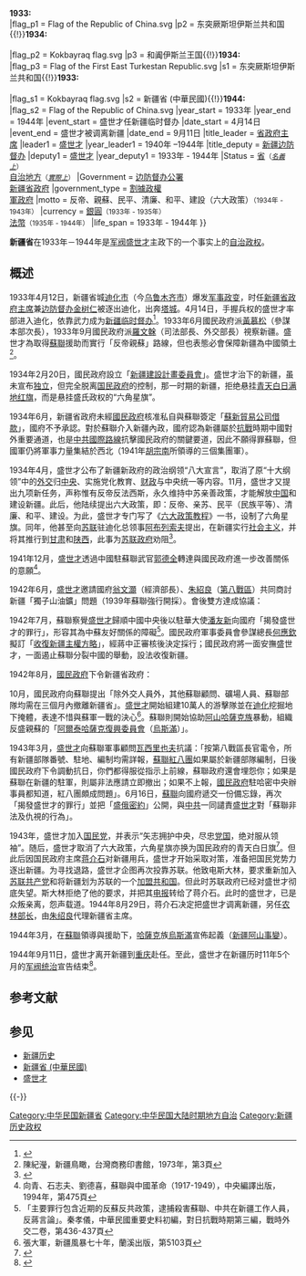 {{Other uses|新疆省}}
{{Infobox former subdivision
|conventional_long_name = 新疆省
|native_name = [[國民政府|國民政府]]新疆建設計畫委員會
|subdivision            = [[省_(中華民國)|省]]<br><small>（''[[de_jure|名義上]]''）</small>
|nation                 = {{ROC-1928}}
|demonym                = 
|flag_type              = '''左：'''黃底紅六角星旗{{smaller|（1933–1942）}}<br>'''右：'''紅底黃六角星旗{{smaller|（1942–1944）}}
|image_flag                   = Flag of Xinjiang-Shicai.svg
|image_flag2                   =File:Flag of Xinjiang-Shicai 2.svg 
|image_map              = File:ROC Div Xinjiang.svg
|image_map_caption      = 中華民國[[新疆省_(中華民國)|新疆省]]位置圖
|capital                = [[迪化市|迪化市]]<small>（今烏魯木齊）</small>
|today                  = {{PRC}}[[新疆維吾爾自治區|新疆維吾爾自治區]]<br />{{MNG}}[[巴彥烏列蓋省|巴彥烏列蓋省]]、[[科布多省|科布多省]]<br />{{PAK}}[[吉爾吉特-巴爾蒂斯坦|吉爾吉特-巴爾蒂斯坦]]<br />{{TJK}}[[戈爾諾-巴達赫尚自治州|戈爾諾-巴達赫尚自治州]]<br />{{AFG}}[[巴達赫尚省|巴達赫尚省]][[瓦罕走廊|瓦罕走廊]]地區
|p1                     = 新疆省 (中華民國){{!}}'''1933:'''<br>{{nowrap|新疆省}}
|flag_p1                = Flag of the Republic of China.svg
|p2                     = 东突厥斯坦伊斯兰共和国{{!}}'''1934:'''<br>{{nowrap|东突厥斯坦}}<br>{{nowrap|伊斯兰共和国}}
|flag_p2                = Kokbayraq flag.svg
|p3                     = 和阗伊斯兰王国{{!}}'''1934:'''<br>{{nowrap|和阗伊斯兰王国}}
|flag_p3                = Flag of the First East Turkestan Republic.svg
|s1                     = 东突厥斯坦伊斯兰共和国{{!}}'''1933:'''<br>{{nowrap|东突厥斯坦}}<br>{{nowrap|伊斯兰共和国}}
|flag_s1                = Kokbayraq flag.svg
|s2                     = 新疆省 (中華民國){{!}}'''1944:'''<br>{{nowrap|新疆省}}
|flag_s2                = Flag of the Republic of China.svg
|year_start             = 1933年
|year_end               = 1944年
|event_start            = 盛世才任新疆临时督办
|date_start             = 4月14日
|event_end              = 盛世才被调离新疆
|date_end               = 9月11日
|title_leader = [[新疆行政長官列表|省政府主席]]
|leader1 = [[盛世才|盛世才]]
|year_leader1 = 1940年 –1944年
|title_deputy           = [[新疆边防督办公署#历任“新疆边防督办”|新疆边防督办]]
|deputy1                = [[盛世才|盛世才]]
|year_deputy1           = 1933年 - 1944年
|Status                 = [[省_(中華民國)|省]]<small>（''[[de_jure|名義上]]''）<br></small>[[自治地方|自治地方]]<small>（''[[de_facto|實際上]]''）</small>
|Government             = [[新疆边防督办公署|边防督办公署]]<br>[[新疆省政府|新疆省政府]]
|government_type        = [[割據|割據政權]]<br>[[軍政府|軍政府]]
|motto                 = 反帝、親蘇、民平、清廉、和平、建設（六大政策）<small>（1934年 - 1943年）</small>
|currency = [[銀圓|銀圓]]<small>（1933年 - 1935年）</small><br>[[法幣|法幣]]<small>（1935年 - 1944年）</small>
|life_span = 1933年 - 1944年
}}

'''新疆省'''在1933年－1944年是[[民国军阀|军阀]][[盛世才|盛世才]]主政下的一个事实上的[[自治地方|自治政权]]。

== 概述 ==
1933年4月12日，新疆省城[[迪化市|迪化市]]（今[[乌鲁木齐市|乌鲁木齐市]]）爆发[[军事政变|军事政变]]，时任[[新疆行政长官列表|新疆省政府主席]]兼[[新疆边防督办公署|边防督办]][[金树仁|金树仁]]被逐出迪化，出奔[[塔城|塔城]]。4月14日，手握兵权的盛世才率部进入迪化，依靠武力成为[[新疆边防督办公署|新疆临时督办]]<ref>{{cite web| language =zh-hans| publisher =北屯在线>文章中心>走进十师>历史掌故>正文| title =哈萨克民众拒建“回民国”| url =http://www.btzx.cn/Article/zjss/lszg/201012/25454.html| author =文章作者：杜元铎；文章来源：北屯在线；文章录入：chenxiuying ；责任编辑：管理员6| date =2010年12月28日| accessdate =2010年12月28日| deadurl =yes| archiveurl =https://web.archive.org/web/20150923194946/http://www.btzx.cn/Article/zjss/lszg/201012/25454.html| archivedate =2015年9月23日}}</ref>。1933年6月國民政府派[[黃慕松|黃慕松]]（參謀本部次長），1933年9月國民政府派[[羅文榦|羅文榦]]（司法部長、外交部長）視察新疆。盛世才為取得[[蘇聯|蘇聯]]援助而實行「反帝親蘇」路線，但也表態必會保障新疆為中國領土<ref>陳紀瀅，新疆鳥瞰，台灣商務印書館，1973年，第3頁</ref>。

1934年2月20日，國民政府設立「[[新疆建設計畫委員會|新疆建設計畫委員會]]」。盛世才治下的新疆，虽未宣布[[独立|独立]]，但完全脱离[[国民政府|国民政府]]的控制，那一时期的新疆，拒绝悬挂[[青天白日满地红旗|青天白日满地红旗]]，而是悬挂盛氏政权的“六角星旗”。

1934年6月，新疆省政府未經[[國民政府|國民政府]]核准私自與蘇聯簽定「[[蘇新貿易公司借款|蘇新貿易公司借款]]」，國府不予承認。對於蘇聯介入新疆內政，國府認為新疆屬於[[抗戰|抗戰]]時期中國對外重要通道，也是[[中共|中共]][[國際路線|國際路線]]抗擊國民政府的關鍵要道，因此不願得罪蘇聯，但國軍仍將軍事力量集結於西北（1941年[[胡宗南|胡宗南]]所領導的三個集團軍）。

1934年4月，盛世才公布了新疆新政府的政治纲领“八大宣言”，取消了原“十大纲领”中的[[外交|外交]]归[[中央政府|中央]]、实施党化教育、[[财政|财政]]与中央统一等内容。11月，盛世才又提出九项新任务，声称惟有反帝反法西斯，永久维持中苏亲善政策，才能解放[[中国|中国]]和建设新疆。此后，他陆续提出六大政策，即：反帝、亲苏、民平（民族平等）、清廉、和平、建设。为此，盛世才专门写了《[[六大政策教程|六大政策教程]]》一书，设制了六角星旗。同年，他甚至向[[苏联|苏联]]驻迪化总领事[[阿布列索夫|阿布列索夫]]提出，在新疆实行[[社会主义|社会主义]]，并将其推行到[[甘肃|甘肃]]和[[陕西|陕西]]，此事为[[苏联政府|苏联政府]]劝阻<ref>{{cite web | language = zh-hans | publisher = 《百年潮》在线阅读 | title = 新疆军阀盛世才秘密加如苏联共产党 | url = http://www.xiexingcun.com/Bainianchao/banc2000/banc20000810.html | author = 作者：李嘉谷 | date = 2008年12月 | accessdate = 2008年12月 | archive-date = 2020-11-16 | archive-url = https://web.archive.org/web/20201116112140/http://www.xiexingcun.com/Bainianchao/banc2000/banc20000810.html | dead-url = no }}</ref>。

1941年12月，[[盛世才|盛世才]]透過中國駐蘇聯武官[[郭德全|郭德全]]轉達與國民政府進一步改善關係的意願<ref>向青、石志夫、劉德喜，蘇聯與中國革命（1917-1949），中央編譯出版，1994年，第475頁</ref>。

1942年6月，[[盛世才|盛世才]]邀請國府[[翁文灝|翁文灝]]（經濟部長）、[[朱紹良|朱紹良]]（[[第八戰區|第八戰區]]）共同商討新疆「獨子山油鑛」問題（1939年蘇聯強行開採）。會後雙方達成協議：
{{cquote|
# 嚴防蘇聯在各地鼓動事件；
# 由內地抽調軍隊加強防務；
# 在新疆成立國民黨黨部；
# 防止中共在新疆竄擾建立新根據地；
# 派員接收新疆航空委員會，成立西北交通委員會；
# 派員接收外交辦事處<ref>民國31年7月11日，新疆問題，蔣中正總統檔案，[[中華民國|中華民國]]國史館，第54卷，002080101054002</ref>。}}

1942年7月，蘇聯察覺[[盛世才|盛世才]]歸順中國中央後以駐華大使[[潘友新|潘友新]]向國府「揭發盛世才的罪行」，形容其為中蘇友好關係的障礙<ref>「主要罪行包含近期的反蘇反共政策，逮捕殺害蘇聯、中共在新疆工作人員，反蔣言論」。秦孝儀，中華民國重要史料初編，對日抗戰時期第三編，戰時外交二卷，第436-437頁</ref>。國民政府軍事委員會參謀總長[[何應欽|何應欽]]擬訂「[[收復新疆主權方略|收復新疆主權方略]]」，經蔣中正審核後決定採行；國民政府將一面安撫盛世才，一面遏止蘇聯分裂中國的舉動，設法收復新疆。

1942年8月，[[國民政府|國民政府]]下令新疆省政府：
{{cquote|
# 先派第42軍（[[徐汝誠|徐汝誠]]）由蘭州進駐安西、玉門，控制[[蘇聯|蘇聯]][[紅八團|紅八團]]（1943年9月撤出）
# 委派新疆外交特派員，外交權收歸中央；
# 肅清新疆境內之共產黨；
# 令蘇聯軍離開新疆境內；
# 收回迪化飛機製造場。}}

10月，國民政府向蘇聯提出「除外交人員外，其他蘇聯顧問、礦場人員、蘇聯部隊均需在三個月內撤離新疆省」。[[盛世才|盛世才]]開始組建10萬人的游擊隊並在[[迪化|迪化]]挖掘地下掩體，表達不惜與蘇軍一戰的決心<ref>張大軍，新疆風暴七十年，蘭溪出版，第5103頁</ref>。蘇聯則開始協助[[阿山|阿山]][[哈薩克族|哈薩克族]]暴動，組織反盛親蘇的「[[阿爾泰哈薩克復興委員會|阿爾泰哈薩克復興委員會]]（[[烏斯滿|烏斯滿]]）」。

1943年3月，[[盛世才|盛世才]]向蘇聯軍事顧問[[瓦西里也夫|瓦西里也夫]]抗議：「按第八戰區長官電令，所有新疆部隊番號、駐地、編制均需詳報，[[蘇聯|蘇聯]][[紅八團|紅八團]]如果屬於新疆部隊編制，日後國民政府下令調動抗日，你們都得服從指示上前線，蘇聯政府還會埋怨你；如果是蘇聯在新疆的駐軍，則屬非法應請立即撤出；如果不上報，[[國民政府|國民政府]]駐哈密中央辦事員都知道，紅八團頗成問題」。6月16日，[[蘇聯|蘇聯]]向國府遞交一份備忘錄，再次「揭發盛世才的罪行」並把「[[盛俄密約|盛俄密約]]」公開，與[[中共|中共]]一同譴責[[盛世才|盛世才]]對「蘇聯非法及仇視的行為」。

1943年，盛世才加入[[国民党|国民党]]，并表示“矢志拥护中央，尽忠[[党国|党国]]，绝对服从领袖”。随后，盛世才取消了六大政策，六角星旗亦换为国民政府的青天白日旗<ref>{{cite web | language = zh-hans | publisher = 腾讯网>新闻>历史频道>国史近代>正文；来源：南方报业网 | title = “第二东突”：苏联策动武装侵占新疆 | url = http://news.qq.com/a/20120330/001035.htm | author = 秦晖 | date = 2012年3月30日 | accessdate = 2012年3月30日 | archive-date = 2020年8月7日 | archive-url = https://web.archive.org/web/20200807115011/https://news.qq.com/a/20120330/001035.htm | dead-url = no }}</ref>。但此后因国民政府主席[[蒋介石|蒋介石]]对新疆用兵，盛世才开始采取对策，准备把国民党势力逐出新疆。为寻找退路，盛世才企图再次投靠苏联。他致电斯大林，要求重新加入[[苏联共产党|苏联共产党]]和将新疆划为苏联的一个[[加盟共和国|加盟共和国]]。但此时苏联政府已经对盛世才彻底失望。斯大林拒绝了他的要求，并把其[[电报|电报]]转给了蒋介石。此时的盛世才，已是众叛亲离，怨声载道。1944年8月29日，蒋介石决定把盛世才调离新疆，另任[[农林部长|农林部长]]，由[[朱绍良|朱绍良]]代理新疆省主席。

1944年3月，在[[蘇聯|蘇聯]]領導與援助下，[[哈薩克|哈薩克]]族[[乌斯满·巴图尔|烏斯滿]]宣佈起義（[[新疆|新疆]][[阿山事變|阿山事變]]）。

1944年9月11日，盛世才离开新疆到[[重庆|重庆]]赴任。至此，盛世才在新疆历时11年5个月的[[军阀统治|军阀统治]]宣告结束<ref>{{cite web | language = zh-hans | publisher = 凤凰网>资讯>历史>专题>新疆>正文 | title = 盛世才其人其事 | url = http://news.ifeng.com/history/special/xinjiang/200907/0707_7240_1238671_3.shtml | author = 来源：凤凰资讯 | date = 2009年7月7日 | accessdate = 2009年7月7日 | archive-date = 2009年10月28日 | archive-url = https://web.archive.org/web/20091028060645/http://news.ifeng.com/history/special/xinjiang/200907/0707_7240_1238671_3.shtml | dead-url = no }}</ref>。

== 参考文献 ==
{{Reflist}}

== 参见 ==
{{Portal box|中华民国|新疆}}
* [[新疆历史|新疆历史]]
* [[新疆省_(中華民國)|新疆省 (中華民國)]]
* [[盛世才|盛世才]]

{{-}}
{{中华民国割据政权}}

{{DEFAULTSORT:Xīnjiāng Zìzhìshěng}}
[[Category:中华民国新疆省|Category:中华民国新疆省]]
[[Category:中华民国大陆时期地方自治|Category:中华民国大陆时期地方自治]]
[[Category:新疆历史政权|Category:新疆历史政权]]
